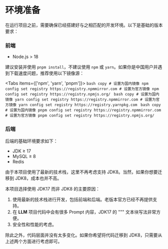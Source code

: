 
# 环境准备

在运行项目之前，需要确保已经搭建好与之相匹配的开发环境。以下是基础的版本要求：

### 前端

- Node.js > 18

建议安装并使用 `pnpm install`，不建议使用 `npm` 或 `yarn`。如果你是中国用户并遇到下载速度问题，推荐使用以下镜像源：

<Tabs items={['npm', 'yarn', 'pnpm']}>
  <Tab>
    ```bash copy
    # 设置为国内镜像
    npm config set registry https://registry.npmmirror.com
    # 设置为官方镜像
    npm config set registry https://registry.npmjs.org/
    ```
  </Tab>
  <Tab>
    ```bash copy
    # 设置为国内镜像
    yarn config set registry https://registry.npmmirror.com
    # 设置为官方镜像
    yarn config set registry https://registry.yarnpkg.com
    ```
  </Tab>
  <Tab>
    ```bash copy
    # 设置为国内镜像
    pnpm config set registry https://registry.npmmirror.com
    # 设置为官方镜像
    pnpm config set registry https://registry.npmjs.org/
    ```
  </Tab>
</Tabs>

### 后端

后端的基础环境要求如下：

- JDK ≥ 17
- MySQL ≥ 8
- Redis

由于本项目使用了最新的技术栈，这里不再考虑支持 JDK8。当然，如果你想要迁移到 JDK8，成本也并不高。

本项目选择使用 JDK17 而非 JDK8 的主要原因：

1. 使用最新的技术栈进行开发，包括前端和后端。老版本官方已经不再提供支持。
2. 在 **LLM** 项目代码中会有很多 Prompt 内容，JDK17 的 """ 文本块写法非常方便。
3. 安全性和性能的考虑。

除此之外，代码层面并没有太多变化。如果你希望将代码迁移到 JDK8，只需要从上述两个方面进行考虑即可。
